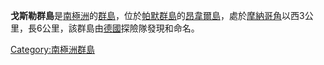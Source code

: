 {{coord|64|42|S|64|22|W|source:GNIS|display=title}}

'''戈斯勒群島'''是[[南極洲|南極洲]]的[[群島|群島]]，位於[[帕默群島|帕默群島]]的[[昂韋爾島|昂韋爾島]]，處於[[摩納哥角|摩納哥角]]以西3公里，長6公里，該群島由[[德國|德國]]探險隊發現和命名。

[[Category:南極洲群島|Category:南極洲群島]]


{{Antarctica-geo-stub}}
